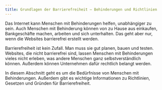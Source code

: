 ```yaml
---
title: Grundlagen der Barrierefreiheit – Behinderungen und Richtlinien
---
```


Das Internet kann Menschen mit Behinderungen helfen, unabhängiger zu sein. Auch Menschen mit Behinderung können von zu Hause aus
einkaufen, Bankgeschäfte machen, arbeiten und sich unterhalten. Das geht aber nur, wenn die Websites barrierefrei erstellt werden.

Barrierefreiheit ist kein Zufall. Man muss sie gut planen, bauen und testen. Websites, die nicht barrierefrei sind, lassen Menschen
mit Behinderungen vieles nicht erleben, was andere Menschen ganz selbstverständlich können. Außerdem können Unternehmen dafür
rechtlich belangt werden.

In diesem Abschnitt geht es um die Bedürfnisse von Menschen mit Behinderungen. Außerdem gibt es wichtige Informationen zu Richtlinien,
Gesetzen und Gründen für Barrierefreiheit.
